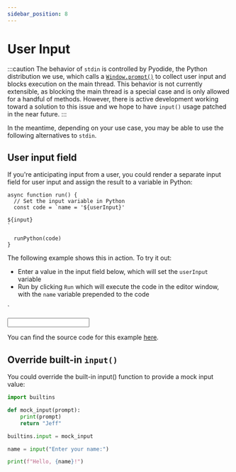 ```yaml
---
sidebar_position: 8
---
```



# User Input

:::caution
The behavior of `stdin` is controlled by Pyodide, the Python distribution we use, which calls a [`Window.prompt()`](https://developer.mozilla.org/en-US/docs/Web/API/Window/prompt) to collect user input and blocks execution on the main thread. This behavior is not currently extensible, as blocking the main thread is a special case and is only allowed for a handful of methods. However, there is active development working toward a solution to this issue and we hope to have `input()` usage patched in the near future.
:::

In the meantime, depending on your use case, you may be able to use the following alternatives to `stdin`.

## User input field

If you're anticipating input from a user, you could render a separate input field for user input and assign the result to a variable in Python:

```tsx
async function run() {
  // Set the input variable in Python
  const code = `name = '${userInput}'

${input}
`

  runPython(code)
}
```

The following example shows this in action. To try it out:

- Enter a value in the input field below, which will set the `userInput` variable
- Run by clicking `Run` which will execute the code in the editor window, with the `name` variable prepended to the code

`

<Input code={exampleInputCode} />

You can find the source code for this example [here](https://github.com/elilambnz/react-py/blob/main/website/src/components/Input.tsx).

## Override built-in `input()`

You could override the built-in input() function to provide a mock input value:

```python
import builtins

def mock_input(prompt):
    print(prompt)
    return "Jeff"

builtins.input = mock_input

name = input("Enter your name:")

print(f"Hello, {name}!")
```
